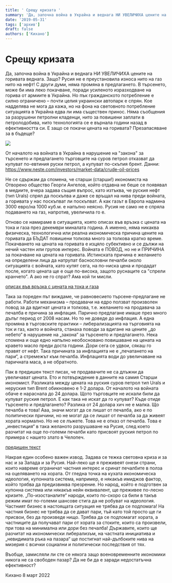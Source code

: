 ```yaml
---
title: ' Срещу кризата '
summary: 'Да, започна война в Украйна и веднага НИ УВЕЛИЧИХА цените на горивата веднага. Защо? Русия не е преустановила износа нито на газ нито на нефт! С други...'
date: '2019-05-31'
tags: ['архив']
draft: false
authors: ['Кихано']
---
```


# Срещу кризата

Да, започна война в Украйна и веднага НИ УВЕЛИЧИХА цените на горивата веднага. Защо? Русия не е преустановила износа нито на газ нито на нефт! С други думи, няма промяна в предлагането. В търсенето, може би има леко покачване, поради усиленото изразходване на горива от армиите в Украйна. Но пък гражданското потребление е силно ограничено – почти целия украински автопарк е спрян. Кое надделява не мога да кажа, но на фона на световното потребление ситуацията в Украйна едва ли има съществен принос. Няма съобщения за разрушени петролни кладенци, нито за повишени заплати в петролодобива, нито технологията се е върнала години назад в ефективността си. Е защо се покачи цената на горивата? Презапасяване за в бъдеще?

![](/static/images/Urals.png)

От началото на войната в Украйна в нарушение на "закона" за търсенето и предлагането търговците на суров петрол отказват да купуват по-евтиния руски петрол, а купуват по-скъпия брент.
Данни: https://www.neste.com/investors/market-data/crude-oil-prices

Не се сдържам да спомена, че старши (старши!) икономиста на Отворено общество Георги Ангелов, който отдавна не беше се появявал в медиите, вчера задава същия въпрос, като изтъква, че руския нефт (тип Urals) спрял да поскъпва и даже се връщал на нива преди войната, а горивата у нас поскъпват ли поскъпват. А как газът в Европа надмина 3000 евро/на 1000 куб.м. е напълно неясно. Русия не само не е спряла подаването на газ, напротив, увеличила го е.

Отново се намираме в ситуацията, която описах във връзка с цената на тока и газа през декември миналата година. А именно, няма никаква физическа, технологична или реална икономическа причина цените на горивата да БЪДАТ повишени толкова много за толкова кратко време. Покачването на цената на горивата е изцяло субективно и се дължи на нечий частен или групов интерес. Войната е ПОВОД, но не и ПРИЧИНА за покачване на цената на горивата. Истинската причина е желанието на определени лица да натрупат баснословни печалби около ситуацията с войната, като купят сега, на по-ниска цена и продадат после, когато цената ще е още по-висока, защото руснаците са "спрели кранчето". А ако не го спрат? Ама кой ти мисли.

[описах във връзка с цената на тока и газа](Inflacia2.html)

Така за пореден път виждаме, че равновесието търсене-предлагане не работи. Работи механизма – продавачи на едро ползват произволен повод за да вдигнат цената и толкова, т.е. желанието на продавача за печалба е причина за инфлация. Парично предлагане имаше през много дълъг период от 2008 насам. Но то не доведе до инфлация. А една промяна в търговските практики – либерализацията на търговията на ток и газ, както и войната, станаха поводи за вдигане на цените „до небето“ в нарушение на „закона“ за търсенето и предлагането. Нека спомена и още едно напълно необосновано повишаване на цената на кравето масло преди доста години. Дори сега се удвои, сякаш го правят от нефт. Така причината за инфлацията не е „печатането на пари“, а стремежът към печалба. Инфлацията води до увеличаване на паричната маса, а не обратното.

Пак в предишен текст писах, че продавачите не са длъжни да увеличават цената. Ето и потвърждение в данните на самия Старши икономист. Разликата между цената на руския суров петрол тип Urals и неруския тип Brent обикновено е 1-2 долара. От началото на войната обаче е нараснала до 24 долара. Щото търговците не искали били да купуват руския петрол. Е как така не искат да го купуват? Къде отиде търсенето и предлагането? Разлика от 24 долара хич не е малка. Що печалба е това! Ааа, значи могат да се лишат от печалба, ако е по политически причини, но не могат да се лишат от печалба за да живеят хората нормално. Но не се лъжете. Това не е отказ от печалба. Това е „инвестиция“ в така желаното разрушаване на Русия, след което разчитат на още по-големи печалби като присвоят руския петрол по примера с нашето злато в Челопеч.

[предишен текст](Inflacia1.html)

Накрая един особено важен извод. Задава се тежка световна криза и за нас и за Запада и за Русия. Най-леко ще я преживеят онези страни, които навреме ограничат частния интерес и сринат печалбите в полза на оцеляването на хората. От гледна точка на кухата икономическа идеология, купонната система, например, е някакъв имиджов фактор, който трябва да предизвиква презрение. Но народ, който е подготвен за купонна система или някакъв нейн еквивалент, ще преживее по-лесно кризите. „По-изостаналите“ народи, които по-скоро са били в такъв режим имат по-големи шансове стига да не робуват на идеология. Частният бизнес в настоящата ситуация не трябва да се подпомага! На частния бизнес не трябва да се дават пари, тъй като той просто ще ги присвои, без да произведе нищо. Трябва да се подпомагат хората, а частниците да получават пари от хората за стоките, които са произвели, при това на минимална или дори без печалба! Държавите, които ще разчитат на икономически либерализъм, на частната инициатива и „невидимата ръка на пазара“ ще постигнат най-дълбоките нива на мизерия с всички социални и политически последствия от тях.

Въобще, замисляли ли сте се някога защо военовременните икономики никога не са свободен пазар? Да не би да е заради недостатъчна ефективност?

Кихано 8 март 2022
